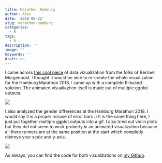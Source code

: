 ```yaml
---
title: Marathon Hamburg
author: Alex
date: '2018-05-22'
slug: marathon-hamburg
categories:
  - R
tags:
  - R
description: ''
image: ''
keywords: ''
draft: no
---
```


I came across <a href="https://interaktiv.morgenpost.de/berlin-marathon-2017/">this cool piece</a> of data vizualization from the folks of Berliner Morgenpost. I thought it would be nice to re-create the whole visualization for the Hamburg Marathon 2018. I came up with a complete R-based solution. The animated visualiaztion itself is made out of multiple ggplot outputs.

![](/post/2018-05-22-marathon-hamburg_files/marathon.gif)


I also analyzed the gender differences at the Hamburg Marathon 2018. I would say it is a proper misuse of error bars :) It is the same thing here, I just put together multiple ggplot outputs into a gif. I also tried out violin plots but they did not seem to work proberly in an animated visualization because all there runners are at the same position at the start which completly distroys your scale and y-axis.

![](/post/2018-05-22-marathon-hamburg_files/marathon_gender.gif)


As always, you can find the code for both visualizations on <a href="https://github.com/kruse-alex/marathon">my Github</a>.
